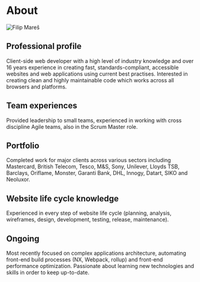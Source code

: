 # About

![Filip Mareš](../../images/filip-mares.jpg)

## Professional profile

Client-side web developer with a high level of industry knowledge and over 16 years experience in creating fast, standards-compliant, accessible websites and web applications using current best practises. Interested in creating clean and highly maintainable code which works across all browsers and platforms.

## Team experiences

Provided leadership to small teams, experienced in working with cross discipline Agile teams, also in the Scrum Master role.

## Portfolio

Completed work for major clients across various sectors including Mastercard, British Telecom, Tesco, M&S, Sony, Unilever, Lloyds TSB, Barclays, Oriflame, Monster, Garanti Bank, DHL, Innogy, Datart, SIKO and Neoluxor.

## Website life cycle knowledge

Experienced in every step of website life cycle (planning, analysis, wireframes, design, development, testing, release, maintenance).

## Ongoing

Most recently focused on complex applications architecture, automating front-end build processes (NX, Webpack, rollup) and front-end performance optimization. Passionate about learning new technologies and skills in order to keep up-to-date.
